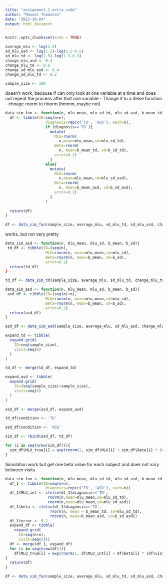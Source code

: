 ```yaml
---
title: "assignment_1_extra_code"
author: "Manuel Thomasen"
date: "2022-10-04"
output: html_document
---
```


```r
knitr::opts_chunk$set(echo = TRUE)
```

```r
average_mlu <- log(1.5)
sd_mlu_asd <- log(1.5)-log(1.5-0.5)
sd_mlu_td <- log(1.5)-log(1.5-0.3)
change_mlu_asd <- 0.4
change_mlu_td <- 0.6
change_sd_mlu_asd <- 0.4
change_sd_mlu_td <- 0.2

sample_size <- 100
```



doesn't work, because if can only look at one variable at a time and does not repeat the process after that one variable 
- Thange if to a ifelse function
- chnage rnorm to rlnorm (hmmm, maybe not)
```r
data_sim_fun <- function(n, mlu_mean, mlu_sd_td, mlu_sd_asd, b_mean_td, b_mean_asd, b_sd_td, b_sd_asd){
  df <- tibble(ID=seq(n+n),
                  diagnosis=rep(c('TD', 'ASD'), each=n),
                  if (diagnosis=='TD'){
                    mutate(
                      MLU=rnorm(
                        n,mean=mlu_mean,sd=mlu_sd_td),
                      Beta=rnorm(
                        n, mean=b_mean_td, sd=b_sd_td),
                      error=0.2)
                    }
                  else{
                    mutate(
                      MLU=rnorm(
                        n,mean=mlu_mean,sd=mlu_sd_asd),
                      Beta=rnorm(
                        n, mean=b_mean_asd, sd=b_sd_asd),
                      error=0.2)
                    }
                  )
                  
  return(df)
}

df <- data_sim_fun(sample_size, average_mlu, sd_mlu_td, sd_mlu_asd, change_mlu_td, change_mlu_asd, change_sd_mlu_td, change_sd_mlu_asd)


```


works, but not very pretty
```r
data_sim_asd <- function(n, mlu_mean, mlu_sd, b_mean, b_sd){
 td_df <- tibble(ID=(seq(n), 
                  MLU=rnorm(n, mean=mlu_mean,sd=mlu_sd),
                  Beta=rnorm(n, mean=b_mean, sd=b_sd),
                  error=0.2)
  return(td_df)
}

td_df <- data_sim_td(sample_size, average_mlu, sd_mlu_td, change_mlu_td, change_sd_mlu_td)

data_sim_asd <- function(n, mlu_mean, mlu_sd, b_mean, b_sd){
 asd_df <- tibble(ID=(seq(n)+n), 
                  MLU=rnorm(n, mean=mlu_mean,sd=mlu_sd),
                  Beta=rnorm(n, mean=b_mean, sd=b_sd),
                  error=0.2)
  return(asd_df)
}

asd_df <- data_sim_asd(sample_size, average_mlu, sd_mlu_asd, change_mlu_asd, change_sd_mlu_asd)

expand_td <- tibble(
  expand.grid(
    ID=seq(sample_size),
    visit=seq(6)
  )
)

td_df <- merge(td_df, expand_td)

expand_asd <- tibble(
  expand.grid(
    ID=(seq(sample_size)+sample_size),
    visit=seq(6)
  )
)

asd_df <- merge(asd_df, expand_asd)

td_df$condition <- 'TD'

asd_df$condition <- 'ASD'

sim_df <- rbind(asd_df, td_df)

for (i in seq(nrow(sim_df))){
  sim_df$MLU_true[i] = exp(rnorm(1, sim_df$MLU[i] + sim_df$Beta[i] * (sim_df$visit[i]-1), sim_df$error[i]))
}
```



Simulation work but get one beta value for each subject and does not vary between visits 
```r
data_sim_fun <- function(n, mlu_mean, mlu_sd_td, mlu_sd_asd, b_mean_td, b_mean_asd, b_sd_td, b_sd_asd){
  df_1 <- tibble(ID=seq(n+n),
                  diagnosis=rep(c('TD', 'ASD'), each=n))
  df_1$MLU_int <- ifelse(df_1$diagnosis=='TD',
                   rnorm(n,mean=mlu_mean,sd=mlu_sd_td),
                   rnorm(n,mean=mlu_mean,sd=mlu_sd_asd))
  df_1$beta <- ifelse(df_1$diagnosis=='TD', 
                    rnorm(n, mean = b_mean_td, sd=mlu_sd_td), 
                    rnorm(n, mean=b_mean_asd, sd=b_sd_asd))
  df_1$error <- 0.2
  expand_df <- tibble(
    expand.grid(
      ID=seq(n+n),
      visit=seq(6)))
  df <- merge(df_1, expand_df)
  for (i in seq(nrow(df))){
    df$MLU_true[i] = exp(rnorm(1, df$MLU_int[i] + df$beta[i] * (df$visit[i]-1), df$error[i]))
}
  return(df)
}

df <- data_sim_fun(sample_size, average_mlu, sd_mlu_td, sd_mlu_asd, change_mlu_td, change_mlu_asd, change_sd_mlu_td, change_sd_mlu_asd)
```